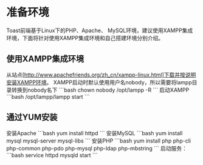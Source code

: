 = 准备环境 =
Toast前端基于Linux下的PHP、Apache、 MySQL环境，建议使用XAMPP集成环境，下面将针对使用XAMPP集成环境和自己搭建环境分别介绍。
== 使用XAMPP集成环境 ==
从站点[http://www.apachefriends.org/zh_cn/xampp-linux.html]下载并按说明安装XAMPP环境。
XAMPP启动时默认使用用户名nobody，所以需要将lampp目录转换到nobody名下
```bash
chown nobody /opt/lampp -R
```
启动XAMPP
```bash
/opt/lampp/lampp start
```
== 通过YUM安装 ==
安装Apache
```bash
yum install httpd
```
安装MySQL
```bash
yum install mysql mysql-server mysql-libs
```
安装PHP
```bash
yum install php php-cli php-common php-pdo php-mysql php-ldap php-mbstring
```
启动服务：
```bash
service httpd mysqld start
```